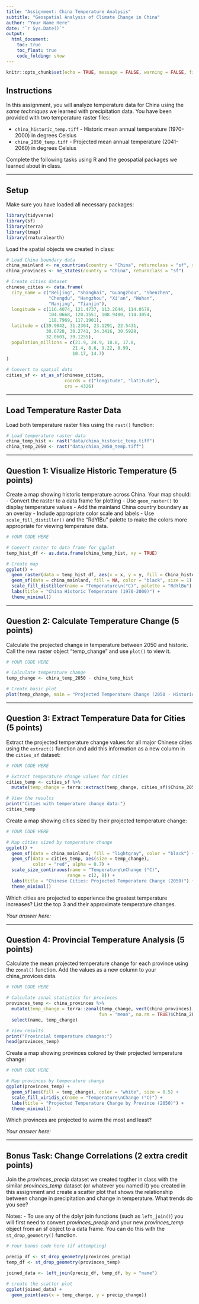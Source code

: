 ```yaml
---
title: "Assignment: China Temperature Analysis"
subtitle: "Geospatial Analysis of Climate Change in China"
author: "Your Name Here"
date: "`r Sys.Date()`"
output: 
  html_document:
    toc: true
    toc_float: true
    code_folding: show
---
```


```r
knitr::opts_chunk$set(echo = TRUE, message = FALSE, warning = FALSE, fig.width = 10, fig.height = 6)
```

## Instructions

In this assignment, you will analyze temperature data for China using the *same techniques* we learned with precipitation data. You have been provided with two temperature raster files:

- `china_historic_temp.tiff` - Historic mean annual temperature (1970-2000) in degrees Celsius
- `china_2050_temp.tiff` - Projected mean annual temperature (2041-2060) in degrees Celsius

Complete the following tasks using R and the geospatial packages we learned about in class.

---

## Setup

Make sure you have loaded all necessary packages:

```r
library(tidyverse)
library(sf)
library(terra)
library(tmap)
library(rnaturalearth)
```

Load the spatial objects we created in class:

```r
# Load China boundary data
china_mainland <- ne_countries(country = "China", returnclass = "sf", scale = "medium")
china_provinces <- ne_states(country = "China", returnclass = "sf")

# Create cities dataset
chinese_cities <- data.frame(
  city_name = c("Beijing", "Shanghai", "Guangzhou", "Shenzhen", 
                "Chengdu", "Hangzhou", "Xi'an", "Wuhan", 
                "Nanjing", "Tianjin"),
  longitude = c(116.4074, 121.4737, 113.2644, 114.0579,
                104.0668, 120.1551, 108.9480, 114.3054,
                118.7969, 117.1901),
  latitude = c(39.9042, 31.2304, 23.1291, 22.5431,
               30.6728, 30.2741, 34.3416, 30.5928,
               32.0603, 39.1255),
  population_millions = c(21.9, 24.9, 18.8, 17.8,
                         21.4, 8.6, 9.22, 8.99,
                         10.17, 14.7)
)

# Convert to spatial data
cities_sf <- st_as_sf(chinese_cities, 
                      coords = c("longitude", "latitude"),
                      crs = 4326)
```

---

## Load Temperature Raster Data

Load both temperature raster files using the `rast()` function:


```r
# Load temperature raster data
china_temp_hist <- rast("data/china_historic_temp.tiff")
china_temp_2050 <- rast("data/china_2050_temp.tiff")

```

---

## Question 1: Visualize Historic Temperature (5 points)

Create a map showing historic temperature across China. Your map should:
- Convert the raster to a data frame for plotting
- Use `geom_raster()` to display temperature values
- Add the mainland China country boundary as an overlay
- Include appropriate color scale and labels
- Use `scale_fill_distiller()` and the "RdYlBu" palette to make the colors more appropriate for viewing temperature data.

```r
# YOUR CODE HERE
```


```r
# Convert raster to data frame for ggplot
temp_hist_df <- as.data.frame(china_temp_hist, xy = TRUE)

# Create map
ggplot() +
  geom_raster(data = temp_hist_df, aes(x = x, y = y, fill = China_historic_temp)) + 
  geom_sf(data = china_mainland, fill = NA, color = "black", size = 1) +
  scale_fill_distiller(name = "Temperature\n(°C)", palette = "RdYlBu") +
  labs(title = "China Historic Temperature (1970-2000)") +
  theme_minimal()
```


---

## Question 2: Calculate Temperature Change (5 points)

Calculate the projected change in temperature between 2050 and historic. Call the new raster object "temp_change" and use `plot()` to view it.

```r
# YOUR CODE HERE
```


```r
# Calculate temperature change
temp_change <- china_temp_2050 - china_temp_hist

# Create basic plot
plot(temp_change, main = "Projected Temperature Change (2050 - Historic)")
```

---

## Question 3: Extract Temperature Data for Cities (5 points)

Extract the projected temperature change values for all major Chinese cities using the `extract()` function and add this information as a new column in the `cities_sf` dataset:

```r
# YOUR CODE HERE
```

```r
# Extract temperature change values for cities
cities_temp <- cities_sf %>%
  mutate(temp_change = terra::extract(temp_change, cities_sf)$China_2050_temp)

# View the results
print("Cities with temperature change data:")
cities_temp
```

Create a map showing cities sized by their projected temperature change:

```r
# YOUR CODE HERE
```


```r
# Map cities sized by temperature change
ggplot() +
  geom_sf(data = china_mainland, fill = "lightgray", color = "black") +
  geom_sf(data = cities_temp, aes(size = temp_change), 
          color = "red", alpha = 0.7) +
  scale_size_continuous(name = "Temperature\nChange (°C)", 
                       range = c(2, 8)) + 
  labs(title = "Chinese Cities: Projected Temperature Change (2050)") +
  theme_minimal()
```

Which cities are projected to experience the greatest temperature increases? List the top 3 and their approximate temperature changes.

*Your answer here:*

---

## Question 4: Provincial Temperature Analysis (5 points)

Calculate the mean projected temperature change for each province using the `zonal()` function. Add the values as a new column to your china_provices data.

```r
# YOUR CODE HERE
```


```r
# Calculate zonal statistics for provinces
provinces_temp <- china_provinces %>%
  mutate(temp_change = terra::zonal(temp_change, vect(china_provinces), 
                                   fun = "mean", na.rm = TRUE)$China_2050_temp) %>%
  select(name, temp_change)

# View results
print("Provincial temperature changes:")
head(provinces_temp)
```

Create a map showing provinces colored by their projected temperature change:

```r
# YOUR CODE HERE
```


```r
# Map provinces by temperature change
ggplot(provinces_temp) +
  geom_sf(aes(fill = temp_change), color = "white", size = 0.5) +
  scale_fill_viridis_c(name = "Temperature\nChange (°C)") +
  labs(title = "Projected Temperature Change by Province (2050)") +
  theme_minimal()
```

Which provinces are projected to warm the most and least?

*Your answer here:*


---

## Bonus Task: Change Correlations (2 extra credit points)

Join the *provinces_precip* dataset we created togther in class with the similar *provinces_temp* dataset (or whatever you named it) you created in this assignment and create a scatter plot that shows the relationship between change in precipitation and change in temperature. What trends do you see?

Notes:
- To use any of the dplyr join functions (such as `left_join()`) you will first need to convert *provinces_precip* and your new *provinces_temp* object from an sf object to a data frame. You can do this with the `st_drop_geometry()` function.

```r
# Your bonus code here (if attempting)

```

```r
precip_df <- st_drop_geometry(provinces_precip)
temp_df <- st_drop_geometry(provinces_temp)

joined_data <- left_join(precip_df, temp_df, by = "name")

# create the scatter plot
ggplot(joined_data) +
  geom_point(aes(x = temp_change, y = precip_change))
```

